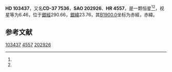 {{Starbox begin
| name = HD 103437
}}
{{Starbox observe
| epoch = [[J2000.0|J2000.0]]
| constell = {{星座名待查}}<ref name=SIMBAD>{{cite web
 | url=http://simbad.u-strasbg.fr/simbad/sim-id?Ident=HR+4557
 | title =Pulsating variable Star
 | publisher=Centre de Données astronomiques de Strasbourg
 | work=SIMBAD
 | accessdate=2012-07-13}}</ref><ref name=DATA>{{cite web
 | url=http://vizier.u-strasbg.fr/viz-bin/VizieR-5?-out.add=.&-source=5050&-corr=PK=HR&-out.max=9999&HR=4557
 | title=VizieR Detailed Page
 | accessdate=2012-07-13
 | archive-date=2016-03-04
 | archive-url=https://web.archive.org/web/20160304203130/http://vizier.u-strasbg.fr/viz-bin/VizieR-5?-out.add=.&-source=5050&-corr=PK=HR&-out.max=9999&HR=4557
 | dead-url=no
 }}</ref>
| 星官 = 
| ra = {{RA|11|54|25.8}}<ref name=SIMBAD /><ref name=DATA />
| dec = {{DEC|-37|44|56}}<ref name=SIMBAD /><ref name=DATA />
| appmag_v = 6.46<ref name=SIMBAD /><ref name=DATA />
}}
{{Starbox character
| class = F7V<ref name=SIMBAD /><ref name=DATA />
| b-v = 0.52<ref name=SIMBAD /><ref name=DATA />
| u-b = -0.03<ref name=SIMBAD /><ref name=DATA />
| r-i = <ref name=SIMBAD /><ref name=DATA />
| variable = 
}}
{{Starbox astrometry
| radial_v = -0.03
| prop_mo_ra = -12
| parallax = 0.052
| p_error = 
}}
{{Starbox catalog
| names =CD-37 7536，[[SAO星表|SAO]] 202926，[[HD星表|HD]] 103437，[[HR星表|HR]] 4557}}
{{Starbox reference |Simbad=HR+4557}}
{{Starbox end}}

'''HD 103437'''，又名'''CD-37 7536'''，'''SAO 202926'''、'''HR 4557'''，是一颗恒星<ref name=SIMBAD /><ref name=DATA />，视星等为6.46，位于[[銀道座標系|銀經]]290.66，[[銀道座標系|銀緯]]23.76，其[[B1900.0|B1900.0]]坐标为赤經{{RA|11|49|24.7}}，赤緯{{DEC|-37|23.76|38}}。

== 参考文献 ==
{{reflist}}

{{star-stub}}

[[Category:HD和HDE天體|103437]]
[[Category:HR天體|4557]]
[[Category:SAO天體|202926]]